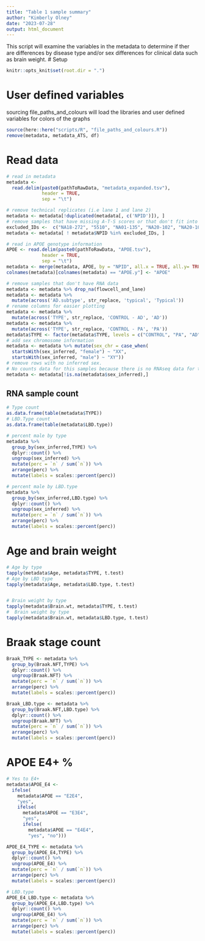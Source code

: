 ```yaml
---
title: "Table 1 sample summary"
author: "Kimberly Olney"
date: "2023-07-28"
output: html_document
---
```

This script will examine the variables in the metadata to determine if ther are differences by disease type and/or sex differences for clinical data such as brain weight. 
# Setup
```r
knitr::opts_knit$set(root.dir = ".")
```
# User defined variables
sourcing file_paths_and_colours will load the libraries and user defined variables for colors of the graphs 
```r
source(here::here("scripts/R", "file_paths_and_colours.R"))
remove(metadata, metadata_ATS, df)
```
# Read data
```r
# read in metadata
metadata <-
  read.delim(paste0(pathToRawData, "metadata_expanded.tsv"),
             header = TRUE,
             sep = "\t")

# remove technical replicates (i.e lane 1 and lane 2)
metadata <- metadata[!duplicated(metadata[, c('NPID')]), ]
# remove samples that have missing A-T-S scores or that don't fit into an A-T-S category 
excluded_IDs <-  c("NA18-272", "5510", "NA01-135", "NA20-102", "NA20-104", "NA06-159")
metadata <- metadata[ ! metadata$NPID %in% excluded_IDs, ]

# read in APOE genotype information 
APOE <- read.delim(paste0(pathToRawData, "APOE.tsv"),
             header = TRUE,
             sep = "\t")
metadata <- merge(metadata, APOE, by = "NPID", all.x = TRUE, all.y= TRUE)
colnames(metadata)[colnames(metadata) == "APOE.y"] <- "APOE"

# remove samples that don't have RNA data
metadata <- metadata %>% drop_na(flowcell_and_lane)
metadata <- metadata %>%
  mutate(across('AD.subtype', str_replace, 'typical', 'Typical'))
# rename columns for easier plotting 
metadata <- metadata %>%
  mutate(across('TYPE', str_replace, 'CONTROL - AD', 'AD'))
metadata <- metadata %>%
  mutate(across('TYPE', str_replace, 'CONTROL - PA', 'PA'))
metadata$TYPE <- factor(metadata$TYPE, levels = c("CONTROL", "PA", "AD", "LBD"))
# add sex chromosome information 
metadata <- metadata %>% mutate(sex_chr = case_when(
  startsWith(sex_inferred, "female") ~ "XX", 
  startsWith(sex_inferred, "male") ~ "XY"))
# remove rows with no inferred sex.
# No counts data for this samples because there is no RNAseq data for that individual
metadata <- metadata[!is.na(metadata$sex_inferred),]
```

## RNA sample count
```r
# Type count 
as.data.frame(table(metadata$TYPE))
# LBD.Type count 
as.data.frame(table(metadata$LBD.type))

# percent male by type
metadata %>% 
  group_by(sex_inferred,TYPE) %>%
  dplyr::count() %>% 
  ungroup(sex_inferred) %>% 
  mutate(perc = `n` / sum(`n`)) %>% 
  arrange(perc) %>%
  mutate(labels = scales::percent(perc))

# percent male by LBD.type
metadata %>% 
  group_by(sex_inferred,LBD.type) %>%
  dplyr::count() %>% 
  ungroup(sex_inferred) %>% 
  mutate(perc = `n` / sum(`n`)) %>% 
  arrange(perc) %>%
  mutate(labels = scales::percent(perc))
```
# Age and brain weight 
```r
# Age by type
tapply(metadata$Age, metadata$TYPE, t.test) 
# Age by LBD type
tapply(metadata$Age, metadata$LBD.type, t.test) 


# Brain weight by type
tapply(metadata$Brain.wt, metadata$TYPE, t.test) 
#  Brain weight by type
tapply(metadata$Brain.wt, metadata$LBD.type, t.test) 
```
# Braak stage count 
```r
Braak_TYPE <- metadata %>% 
  group_by(Braak.NFT,TYPE) %>%
  dplyr::count() %>% 
  ungroup(Braak.NFT) %>% 
  mutate(perc = `n` / sum(`n`)) %>% 
  arrange(perc) %>%
  mutate(labels = scales::percent(perc))

Braak_LBD.type <- metadata %>% 
  group_by(Braak.NFT,LBD.type) %>%
  dplyr::count() %>% 
  ungroup(Braak.NFT) %>% 
  mutate(perc = `n` / sum(`n`)) %>% 
  arrange(perc) %>%
  mutate(labels = scales::percent(perc))
```

# APOE E4+ %
```r
# Yes to E4+
metadata$APOE_E4 <-
  ifelse(
    metadata$APOE == "E2E4",
    "yes",
    ifelse(
      metadata$APOE == "E3E4",
      "yes",
      ifelse(
        metadata$APOE == "E4E4",
        "yes", "no")))

APOE_E4_TYPE <- metadata %>% 
  group_by(APOE_E4,TYPE) %>%
  dplyr::count() %>% 
  ungroup(APOE_E4) %>% 
  mutate(perc = `n` / sum(`n`)) %>% 
  arrange(perc) %>%
  mutate(labels = scales::percent(perc))

# LBD.type
APOE_E4_LBD.type <- metadata %>% 
  group_by(APOE_E4,LBD.type) %>%
  dplyr::count() %>% 
  ungroup(APOE_E4) %>% 
  mutate(perc = `n` / sum(`n`)) %>% 
  arrange(perc) %>%
  mutate(labels = scales::percent(perc))
```
